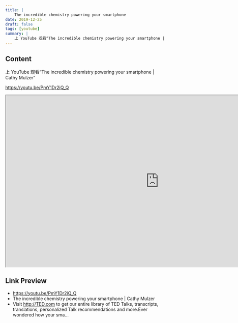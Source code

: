 ```yaml
---
title: |
    The incredible chemistry powering your smartphone
date: 2019-12-25
draft: false
tags: [youtube]
summary: |
    上 YouTube 观看“The incredible chemistry powering your smartphone | Cathy Mulzer”
---
```


## Content

上 YouTube 观看“The incredible chemistry powering your smartphone | Cathy Mulzer”

https://youtu.be/PmY1Dr2iQ_Q


<iframe
    width="960"
    height="540"
    src="https://www.youtube.com/embed/PmY1Dr2iQ_Q"
    title="The incredible chemistry powering your smartphone | Cathy Mulzer"
    allow="accelerometer; autoplay; clipboard-write; encrypted-media; gyroscope; picture-in-picture; web-share"
    allowFullscreen
    >
</iframe>

## Link Preview

- https://youtu.be/PmY1Dr2iQ_Q
- The incredible chemistry powering your smartphone | Cathy Mulzer
- Visit http://TED.com to get our entire library of TED Talks, transcripts, translations, personalized Talk recommendations and more.Ever wondered how your sma...
